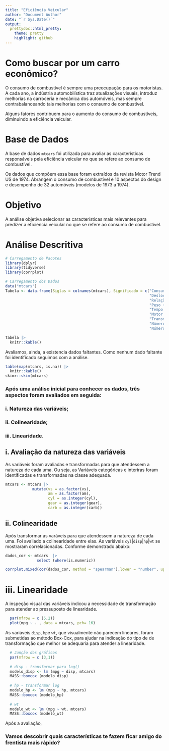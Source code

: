 ```yaml
---
title: "Eficiência Veicular"
author: "Document Author"
date: "`r Sys.Date()`"
output:
  prettydoc::html_pretty:
    theme: pretty
    highlight: github
---
```


# Como buscar por um carro econômico?

O consumo de combustível é sempre uma preocupação para os motoristas. A cada ano, 
a indústria automobilística traz atualizações visuais, introduz melhorias na 
carroceria e mecânica dos automóveis, mas sempre contrabalanceando tais melhorias com 
o consumo de combustível.

Alguns fatores contribuem para o aumento do consumo de combustíveis, diminuindo a
eficiência veicular. 

# Base de Dados

A base de dados `mtcars` foi utilizada para avaliar as características responsáveis
pela eficiência veicular no que se refere ao consumo de combustível. 

Os dados que compõem essa base foram extraídos da revista Motor Trend US de 1974.
Abrangem o consumo de combustível e 10 aspectos do design e desempenho de 32 automóveis
(modelos de 1973 a 1974).


# Objetivo
A análise objetiva selecionar as características mais relevantes para predizer a 
eficiencia veicular no que se refere ao consumo de combustível.


# Análise Descritiva

```r
# Carregamento de Pacotes
library(dplyr)
library(tidyverse)
library(corrplot)

```

```r
# Carregamento dos Dados
data("mtcars")
Tabela <- data.frame(Siglas = colnames(mtcars), Significado = c("Consumo Milhas/galão","Número de cilindros",
                                                                "Deslocamento","Potência bruta",
                                                                "Relação do eixo traseiro", 
                                                                "Peso (1000 libras)",
                                                                "Tempo de 1/4 de milha",
                                                                "Motor (0|FormaV; 1|Reto",
                                                                "Transmissão (0|Automática, 1|Manual)",
                                                                "Número de marchas",
                                                                "Número de carburadores"))

```


```r
Tabela |> 
  knitr::kable()
```
Avaliamos, ainda, a existencia dados faltantes. Como nenhum dado faltante 
foi identificado seguimos com a análise.
```r
table(map(mtcars, is.na)) |> 
  knitr::kable()
skimr::skim(mtcars)
```


### Após uma análise inicial para conhecer os dados, três aspectos foram avaliados em seguida:
### i. Natureza das variáveis;
### ii. Colinearidade; 
### iii. Linearidade.


## i. Avaliação da natureza das variáveis
As variáveis foram avaliadas e transformadas para que atendessem a natureza
de cada uma. Ou seja, as Variáveis categóricas e interiras foram identificadas 
e transformadas na classe adequada.

```r
mtcars <- mtcars |> 
            mutate(vs = as.factor(vs),
                   am = as.factor(am),
                   cyl = as.integer(cyl),
                   gear = as.integer(gear),
                   carb = as.integer(carb))
```

## ii. Colinearidade
Após transformar as varáveis para que atendessem a natureza de cada uma. Foi 
avaliado a colinearidade entre elas. As variáveis `cyl`|`disp`|`hp`|`wt` se 
mostraram correlacionadas. Conforme demonstrado abaixo:
```r
dados_cor <- mtcars  |> 
              select (where(is.numeric))

corrplot.mixed(cor(dados_cor, method = "spearman"),lower = "number", upper = 'color')
```

# iii. Linearidade 

A inspeção visual das variáveis indicou a necessidade de transformação para 
atender ao pressuposto de linearidade.  
```r
  par(mfrow = c (5,2))    
  plot(mpg ~ . , data = mtcars, pch= 16)
```

As variáveis `disp`, `hp`e `wt`, que visualmente não parecem lineares, 
foram submetidas ao método Box-Cox, para ajudar na indicação do 
tipo de de transformação que melhor se adequaria para atender a linearidade.

```r
  # Junção dos gráficos
  par(mfrow = c (3,1))
  
  # disp - transformar para log()
  modelo_disp <- lm (mpg ~ disp, mtcars)
  MASS::boxcox (modelo_disp)
  
  # hp - transformar log
  modelo_hp <- lm (mpg ~ hp, mtcars)
  MASS::boxcox (modelo_hp)
  
  # wt
  modelo_wt <- lm (mpg ~ wt, mtcars)
  MASS::boxcox (modelo_wt)
```
Após a avaliação, 

### Vamos descobrir quais características te fazem ficar amigo do frentista mais rápido?